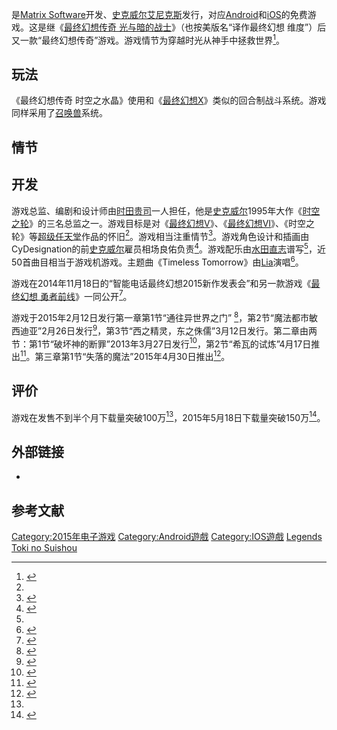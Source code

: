 {{NoteTA
| G1=Games
| G2=Square Enix
}}
{{Infobox VG
| title = [[最终幻想传奇_时空水晶|最终幻想传奇 时空水晶]]
| japanese = ファイナルファンタジー レジェンズ 時空ノ水晶
| image = 
| developer = [[Matrix_Software|Matrix Software]]<br>[[史克威尔艾尼克斯|史克威尔艾尼克斯]]
| publisher = {{vgrelease|JP|史克威尔艾尼克斯}}
| director = [[时田贵司|时田贵司]]
| producer = 
| artist = [[CyDesignation|CyDesignation]]
| writer = [[时田贵司|时田贵司]]
| designer = [[时田贵司|时田贵司]]
| composer = 
| series = [[最终幻想系列|最终幻想系列]]
| platforms = [[iOS|iOS]]、[[Android|Android]]
| released = {{vgrelease|JP|2015年2月12日}}
| genre = [[电子角色扮演游戏|角色扮演]]
| modes = [[单人电子游戏|单人]]
}}

{{Vgname|最终幻想传奇 时空水晶|ja=ファイナルファンタジー レジェンズ 時空ノ水晶}}是[[Matrix_Software|Matrix Software]]开发、[[史克威尔艾尼克斯|史克威尔艾尼克斯]]发行，对应[[Android|Android]]和[[iOS|iOS]]的免费游戏。这是继《[[最终幻想传奇_光与暗的战士|最终幻想传奇 光与暗的战士]]》（也按美版名“译作最终幻想 维度”）后又一款“最终幻想传奇”游戏。游戏情节为穿越时光从神手中拯救世界<ref name="annc">{{cite web|url=http://www.siliconera.com/2014/11/19/final-fantasys-new-time-travel-rpg-will-like-chrono-trigger-meets-ffv-vi/|title=Final Fantasy’s New Time Travel RPG Will Be Like Chrono Trigger Meets FFV And VI|work=Siliconera|date=November 19, 2014|accessdate=March 31, 2015|archive-date=2015-04-06|archive-url=https://web.archive.org/web/20150406065032/http://www.siliconera.com/2014/11/19/final-fantasys-new-time-travel-rpg-will-like-chrono-trigger-meets-ffv-vi/|dead-url=no}}</ref>。

== 玩法 ==
{{Expand section|time=2015-05-10T15:43:44+00:00}}

《最终幻想传奇 时空之水晶》使用和《[[最终幻想X|最终幻想X]]》类似的回合制战斗系统。游戏同样采用了[[最终幻想系列召唤兽列表|召唤兽]]系统。

== 情节 ==
{{No plot|time=2015-05-10T15:43:44+00:00}}

== 开发 ==

游戏总监、编剧和设计师由[[时田贵司|时田贵司]]一人担任，他是[[史克威尔|史克威尔]]1995年大作《[[时空之轮|时空之轮]]》的三名总监之一。游戏目标是对《[[最终幻想V|最终幻想V]]》、《[[最终幻想VI|最终幻想VI]]》、《时空之轮》等[[超级任天堂|超级任天堂]]作品的怀旧<ref name="annc" />。游戏相当注重情节<ref>{{Cite web |url=http://www.4gamer.net/games/281/G028198/20141118105// |title=存档副本 |access-date=2015-05-10 |archive-date=2021-01-15 |archive-url=https://web.archive.org/web/20210115211131/https://www.4gamer.net/games/281/G028198/20141118105/ |dead-url=no }}</ref>。游戏角色设计和插画由CyDesignation的前[[史克威尔|史克威尔]]雇员相场良佑负责<ref>{{cite web|url=http://www.4gamer.net/games/281/G028198/20141118068/|title=スクエニが新作スマホアプリ「ファイナルファンタジーレジェンズ 時空ノ水晶」と「ファイナルファンタジー ブレイブエクスヴィアス」を発表。記念セールも実施|work=4gamer.net|accessdate=March 31, 2015|archive-date=2015-03-21|archive-url=https://web.archive.org/web/20150321150038/http://www.4gamer.net/games/281/G028198/20141118068/|dead-url=no}}</ref>。游戏配乐由[[水田直志|水田直志]]谱写<ref name="annc" />，近50首曲目相当于游戏机游戏。主题曲《Timeless Tomorrow》由[[Lia|Lia]]演唱<ref>{{cite web|url=https://www.youtube.com/watch?v=soozhnxfoi8|title=『ファイナルファンタジーレジェンズ 時空ノ水晶』JUMP FESTA 2015 トレーラー|website=[[YouTube|YouTube]]|accessdate=March 31, 2015|archive-date=2014-12-30|archive-url=https://web.archive.org/web/20141230140142/https://www.youtube.com/watch?v=soozhnxfoi8|dead-url=no}}</ref>。

游戏在2014年11月18日的“智能电话最终幻想2015新作发表会”和另一款游戏《[[最终幻想_勇者前线|最终幻想 勇者前线]]》一同公开<ref>{{Cite web |url=http://www.4gamer.net/games/281/G028198/20141118105/ |title=存档副本 |access-date=2015-05-10 |archive-date=2021-01-15 |archive-url=https://web.archive.org/web/20210115211131/https://www.4gamer.net/games/281/G028198/20141118105/ |dead-url=no }}</ref>。

游戏于2015年2月12日发行第一章第1节“通往异世界之门”
<ref>{{Cite web |url=http://www.4gamer.net/games/281/G028198/20150212032/ |title=存档副本 |access-date=2015-05-10 |archive-date=2020-12-09 |archive-url=https://web.archive.org/web/20201209112032/https://www.4gamer.net/games/281/G028198/20150212032/ |dead-url=no }}</ref>，第2节“魔法都市敏西迪亚”2月26日发行<ref name="#1">{{Cite web |url=http://www.4gamer.net/games/281/G028198/20150224023/ |title=存档副本 |access-date=2015-05-10 |archive-date=2019-05-02 |archive-url=https://web.archive.org/web/20190502124015/https://www.4gamer.net/games/281/G028198/20150224023/ |dead-url=no }}</ref>，第3节“西之精灵，东之侏儒”3月12日发行。第二章由两节：第1节“破坏神的断罪”2013年3月27日发行<ref>{{Cite web |url=http://www.4gamer.net/games/281/G028198/20150327007/ |title=存档副本 |access-date=2015-05-10 |archive-date=2020-08-11 |archive-url=https://web.archive.org/web/20200811135111/https://www.4gamer.net/games/281/G028198/20150327007/ |dead-url=no }}</ref>，第2节“希瓦的试炼”4月17日推出<ref>{{Cite web |url=http://www.4gamer.net/games/281/G028198/20150414012/ |title=存档副本 |access-date=2015-05-10 |archive-date=2019-05-02 |archive-url=https://web.archive.org/web/20190502135804/https://www.4gamer.net/games/281/G028198/20150414012/ |dead-url=no }}</ref>。第三章第1节“失落的魔法”2015年4月30日推出<ref>{{Cite web |url=http://www.4gamer.net/games/281/G028198/20150430044/ |title=存档副本 |access-date=2015-05-10 |archive-date=2019-05-02 |archive-url=https://web.archive.org/web/20190502131543/https://www.4gamer.net/games/281/G028198/20150430044/ |dead-url=no }}</ref>。

== 评价 ==

游戏在发售不到半个月下载量突破100万<ref name="#1"/>，2015年5月18日下载量突破150万<ref>{{Cite web |url=http://www.4gamer.net/games/281/G028198/20150508072/ |title=存档副本 |access-date=2015-05-10 |archive-date=2015-05-11 |archive-url=https://web.archive.org/web/20150511221858/http://www.4gamer.net/games/281/G028198/20150508072/ |dead-url=no }}</ref>。

== 外部链接 ==

* {{Official website|http://www.jp.square-enix.com/ffl_ts/}} {{ja icon}}

== 参考文献 ==
{{reflist}}

{{最终幻想系列}}

{{DEFAULTSORT:Final Fantasy Legends Toki no Suishou}}
[[Category:2015年电子游戏|Category:2015年电子游戏]]
[[Category:Android遊戲|Category:Android遊戲]]
[[Category:IOS遊戲|Category:IOS遊戲]]
[[Category:最终幻想系列电子游戏|Legends Toki no Suishou]]